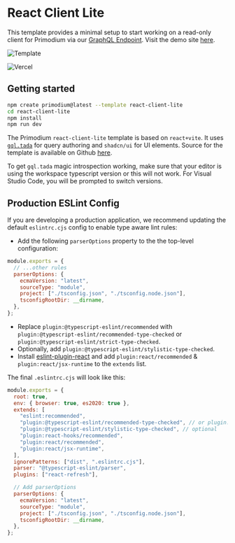 # React Client Lite

This template provides a minimal setup to start working on a read-only client
for Primodium via our [GraphQL Endpoint](./creating-dashboards.mdx). Visit the
demo site [here](https://template-react-client-lite.vercel.app/).

![Template](../public/tooling/react-client-lite/template.svg)

![Vercel](https://therealsujitk-vercel-badge.vercel.app/?app=template-react-client-lite)

## Getting started

```bash copy
npm create primodium@latest --template react-client-lite
cd react-client-lite
npm install
npm run dev
```

The Primodium `react-client-lite` template is based on `react+vite`. It uses
[`gql.tada`](https://gql-tada.0no.co/) for query authoring and `shadcn/ui` for
UI elements. Source for the template is available on Github
[here](https://github.com/primodiumxyz/create-primodium/tree/main/template-react-client-lite).

To get `gql.tada` magic introspection working, make sure that your editor is
using the workspace typescript version or this will not work. For Visual Studio
Code, you will be prompted to switch versions.

## Production ESLint Config

If you are developing a production application, we recommend updating the
default `eslintrc.cjs` config to enable type aware lint rules:

- Add the following `parserOptions` property to the the top-level configuration:

```js filename=".eslintrc.cjs" showLineNumbers {3-8} copy
module.exports = {
  // ...other rules
  parserOptions: {
    ecmaVersion: "latest",
    sourceType: "module",
    project: ["./tsconfig.json", "./tsconfig.node.json"],
    tsconfigRootDir: __dirname,
  },
};
```

- Replace `plugin:@typescript-eslint/recommended` with
  `plugin:@typescript-eslint/recommended-type-checked` or
  `plugin:@typescript-eslint/strict-type-checked`.
- Optionally, add `plugin:@typescript-eslint/stylistic-type-checked`.
- Install
  [eslint-plugin-react](https://github.com/jsx-eslint/eslint-plugin-react) and
  add `plugin:react/recommended` & `plugin:react/jsx-runtime` to the `extends`
  list.

The final `.eslintrc.cjs` will look like this:

```js filename=".eslintrc.cjs" showLineNumbers {6-7,9-10,16-22} copy
module.exports = {
  root: true,
  env: { browser: true, es2020: true },
  extends: [
    "eslint:recommended",
    "plugin:@typescript-eslint/recommended-type-checked", // or plugin:@typescript-eslint/strict-type-checked
    "plugin:@typescript-eslint/stylistic-type-checked", // optional
    "plugin:react-hooks/recommended",
    "plugin:react/recommended",
    "plugin:react/jsx-runtime",
  ],
  ignorePatterns: ["dist", ".eslintrc.cjs"],
  parser: "@typescript-eslint/parser",
  plugins: ["react-refresh"],

  // Add parserOptions
  parserOptions: {
    ecmaVersion: "latest",
    sourceType: "module",
    project: ["./tsconfig.json", "./tsconfig.node.json"],
    tsconfigRootDir: __dirname,
  },
};
```
